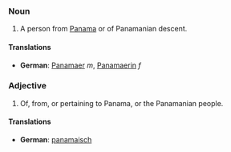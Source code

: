 ===Noun===
#A person from [[Panama]] or of Panamanian descent.
====Translations====
*'''German''': [[Panamaer]] ''m'', [[Panamaerin]] ''f''

===Adjective===
#Of, from, or pertaining to Panama, or the Panamanian people.
====Translations====
*'''German''': [[panamaisch]]